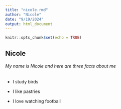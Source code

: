 ```yaml
---
title: "nicole.rmd"
author: "Nicole"
date: "9/19/2024"
output: html_document
---
```


```r
knitr::opts_chunk$set(echo = TRUE)
```
## Nicole
###### My name is Nicole and here are three facts about me

- I study birds 

- I like pastries

- I love watching football 

